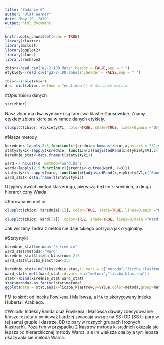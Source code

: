 ```yaml
---
title: "Zadanie 6"
author: "Olaf Werner"
date: "May 19, 2019"
output: html_document
---
```


```r
knitr::opts_chunk$set(echo = TRUE)
library(cluster)
library(mclust)
library(ggplot2)
library(clues)
library(reshape2)

zbior<-read.csv("g2-2-100.data",header = FALSE,sep = " ")
etykiety<-read.csv("g2-2-100.labels",header = FALSE,sep = " ")

zbior<-scale(zbior)
d <- dist(zbior, method = "euclidean") # distance matrix
```


#Opis zbioru danych
```r
str(zbior)
```

Nasz zbior ma dwa wymiary i są tam dwa klastry Gausowskie. Znamy etykiety zbioru ktore sa w ramce danych etykiety.

```r
clusplot(zbior, etykiety$V1, color=TRUE, shade=TRUE, lines=0,main ="Oryginalny zbior",xlab = "",ylab = "",sub = "" )
```


#Nasze metody
```r
ksrednie<-lapply(2:5,function(x){srednia<-kmeans(zbior,x,nstart = 25);srednia$cluster})
statystyki<-sapply(ksrednie, function(x){adjustedRand(x,etykiety$V1,c("Rand", "HA", "FM", "Jaccard"))})
ksrednie_stat<-data.frame(t(statystyki))

ward <- hclust(d, method="ward.D2")
ward<-lapply(2:5,function(x){srednia<-cutree(ward, k=x)})
statystyki<-sapply(ward, function(x){adjustedRand(x,etykiety$V1,c("Rand", "HA", "FM", "Jaccard"))})
ward_stat<-data.frame(t(statystyki))
```

Użyjemy dwóch metod klasteringu, pierwszą będzie k-średnich, a drugą hierarchiczny Warda. 


#Porownanie metod
```r
clusplot(zbior, ksrednie[[1]], color=TRUE, shade=TRUE, lines=0,main ="K-srednie",xlab = "",ylab = "",sub = "" )

clusplot(zbior, ward[[1]], color=TRUE, shade=TRUE, lines=0,main ="Ward",xlab = "",ylab = "",sub = "" )
```

Jak widzimy żadna z metod nie daje takiego pokrycia jak oryginalny.

#Statystyki
```r
ksrednie_stat$metoda<-"k-srednie"
ward_stat$metoda<-"Ward"
ksrednie_stat$liczba_klastrow<-2:5
ward_stat$liczba_klastrow<-2:5

ksrednie_stat<-melt(ksrednie_stat,id.vars = c("metoda","liczba_klastrow"))
ward_stat<-melt(ward_stat,id.vars = c("metoda","liczba_klastrow"))
stat<-rbind(ksrednie_stat,ward_stat)
stat$metoda<-as.factor(stat$metoda)
ggplot(data = stat,aes(x=liczba_klastrow,y=value,color=metoda,group=metoda))+geom_line()+facet_grid(. ~ variable)
```

FM to skrót od indeks Fowlkesa i Mallowsa, a HA to skorygowany indeks Huberta i Arabiego.

#Wnioski
Indeksy Randa oraz Fowlkesa i Mallowsa dawały zdecydowanie lepsze rezultaty ponieważ
bardzej zwracaja uwagę na SS i DD (SS to pary w tej samej grupie i klastrze, DD to pary w roznych grupach i roznych klastrach). Poza tym w przypadku 2 klastrow metoda k-srednich okazala sie lepsza od hierarchicznej metody Warda, ale im wieksza ona byla tym lepsza okazywala sie metoda Warda.
